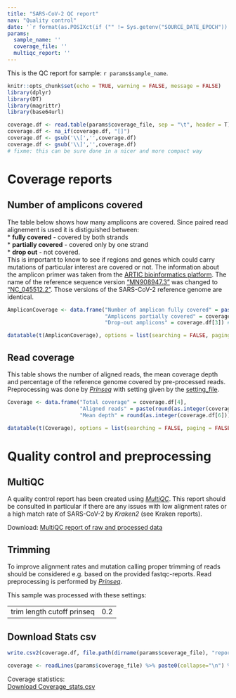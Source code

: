 ```yaml
---
title: "SARS-CoV-2 QC report"
nav: "Quality control"
date: '`r format(as.POSIXct(if ("" != Sys.getenv("SOURCE_DATE_EPOCH")) { as.numeric(Sys.getenv("SOURCE_DATE_EPOCH")) } else { Sys.time() }, origin="1970-01-01"), "%Y-%m-%d %H:%M:%S")`'
params:
  sample_name: ''
  coverage_file: ''
  multiqc_report: ''
---
```


This is the QC report for sample: `r params$sample_name`.

```r
knitr::opts_chunk$set(echo = TRUE, warning = FALSE, message = FALSE)
library(dplyr)
library(DT)
library(magrittr)
library(base64url)
```

```r
coverage.df <- read.table(params$coverage_file, sep = "\t", header = T)
coverage.df <- na_if(coverage.df, "[]")
coverage.df <- gsub('\\[','',coverage.df)
coverage.df <- gsub('\\]','',coverage.df)
# fixme: this can be sure done in a nicer and more compact way
```
# Coverage reports
## Number of amplicons covered

The table below shows how many amplicons are covered. Since paired read alignement is used it is distiguished between:  
* **fully covered** - covered by both strands  
* **partially covered** - covered only by one strand  
* **drop out** - not covered.  
This is important to know to see if regions and genes which could carry mutations of particular interest are covered or not. 
The information about the amplicon primer was taken from the [ARTIC bioinformatics platform](https://github.com/joshquick/artic-ncov2019/blob/master/primer_schemes/nCoV-2019/V3/nCoV-2019.bed).
The name of the reference sequence version ["MN908947.3"](https://www.ncbi.nlm.nih.gov/nuccore/MN908947) was changed 
to ["NC_045512.2"](https://www.ncbi.nlm.nih.gov/nuccore/1798174254). Those versions of the SARS-CoV-2 reference genome 
are identical.
 
```r

AmpliconCoverage <- data.frame("Number of amplicon fully covered" = paste0(coverage.df[1],' out of 98'), 
                               "Amplicons partially covered" = coverage.df[2],
                               "Drop-out amplicons" = coverage.df[3]) # maybe more clear title stating which coverage

datatable(t(AmpliconCoverage), options = list(searching = FALSE, paging = FALSE))

```

## Read coverage  
This table shows the number of aligned reads, the mean coverage depth and percentage of the reference genome covered by 
pre-processed reads. Preprocessing was done by [*Prinseq*](http://prinseq.sourceforge.net/index.html) with setting given by 
the [setting_file](https://github.com/BIMSBbioinfo/pigx_sarscov2_ww/blob/main/documentation/user_installation_doc.md#settings-file-and-sample-sheet).  

```r

Coverage <- data.frame("Total coverage" = coverage.df[4], 
                       "Aligned reads" = paste(round(as.integer(coverage.df[5]),1),"%"),
                       "Mean depth" = round(as.integer(coverage.df[6]))) # maybe more clear title stating which coverage

datatable(t(Coverage), options = list(searching = FALSE, paging = FALSE))

```

# Quality control and preprocessing

## MultiQC 

A quality control report has been created using [*MultiQC*](https://multiqc.info/). This report should be consulted in particular if there are
any issues with low alignment rates or a high match rate of SARS-CoV-2 by *Kraken2* (see Kraken reports). 

Download: [MultiQC report of raw and processed data](`r params$multiqc_report`)

## Trimming

To improve alignment rates and mutation calling proper trimming of reads should be considered e.g. based on the provided
fastqc-reports. Read preprocessing is performed by [*Prinseq*](http://prinseq.sourceforge.net/index.html).

This sample was processed with these settings:

|      |     |  
|:-----|:----|  
|trim length cutoff prinseq |0.2|

## Download Stats csv
```r

write.csv2(coverage.df, file.path(dirname(params$coverage_file), "report_download_coverage.csv")) # not sure about the funct of the dataframe here, but it works so I leave it for now

coverage <- readLines(params$coverage_file) %>% paste0(collapse="\n") %>% base64_urlencode()
```
Coverage statistics:  
[Download Coverage_stats.csv](`r sprintf('data:text/csv;base64,%s', coverage)`)

